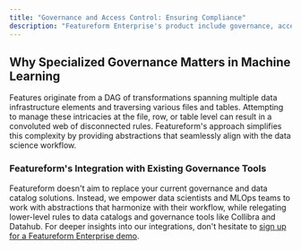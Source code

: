 ```yaml
---
title: "Governance and Access Control: Ensuring Compliance"
description: "Featureform Enterprise's product include governance, access controls, and audit logs. Many machine learning models, such as fraud detection and recommender systems, rely on features that are projected from personally identifiable information (PII). Consequently, establishing and enforcing robust policies supported by comprehensive audit logs become imperative for your organization to maintain compliance."
---
```


## Why Specialized Governance Matters in Machine Learning

Features originate from a DAG of transformations spanning multiple data infrastructure elements and traversing various files and tables. Attempting to manage these intricacies at the file, row, or table level can result in a convoluted web of disconnected rules. Featureform's approach simplifies this complexity by providing abstractions that seamlessly align with the data science workflow.

### Featureform's Integration with Existing Governance Tools

Featureform doesn't aim to replace your current governance and data catalog solutions. Instead, we empower data scientists and MLOps teams to work with abstractions that harmonize with their workflow, while relegating lower-level rules to data catalogs and governance tools like Collibra and Datahub. For deeper insights into our integrations, don't hesitate to [sign up for a Featureform Enterprise demo](https://calendly.com/d/y5h-jpf-gj7/featureform-intro-call).
